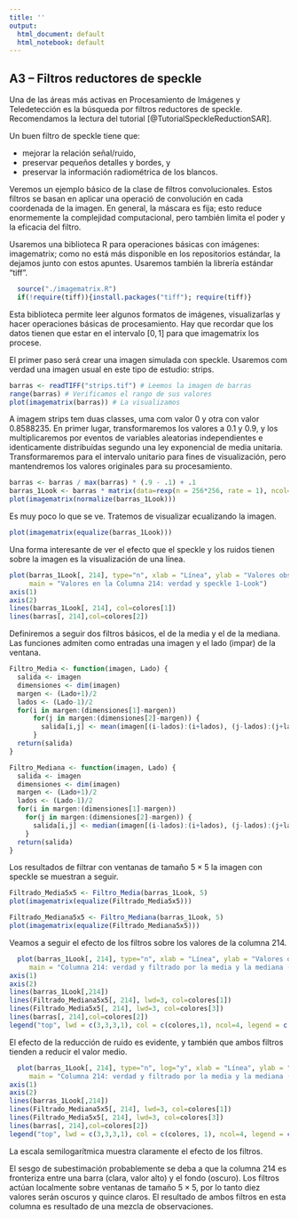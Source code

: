 ```yaml
---
title: ''
output:
  html_document: default
  html_notebook: default
---
```


## A3 -- Filtros reductores de speckle

Una de las áreas más activas en Procesamiento de Imágenes y Teledetección es la búsqueda por filtros reductores de speckle.
Recomendamos la lectura del tutorial [@TutorialSpeckleReductionSAR].

Un buen filtro de speckle tiene que:

- mejorar la relación señal/ruido,
- preservar pequeños detalles y bordes, y
- preservar la información radiométrica de los blancos.

Veremos un ejemplo básico de la clase de filtros convolucionales.
Estos filtros se basan en aplicar una operació de convolución en cada coordenada de la imagen.
En general, la máscara es fija; esto reduce enormemente la complejidad computacional, pero también limita el poder y la eficacia del filtro.

Usaremos una biblioteca R para operaciones básicas con imágenes: imagematrix; como no está más disponible en los repositorios estándar, la dejamos junto con estos apuntes.
Usaremos también la librería estándar "tiff".

```r
  source("./imagematrix.R")
  if(!require(tiff)){install.packages("tiff"); require(tiff)}

```

Esta biblioteca permite leer algunos formatos de imágenes, visualizarlas y hacer operaciones básicas de procesamiento.
Hay que recordar que los datos tienen que estar en el intervalo $[0,1]$ para que imagematrix los procese.

El primer paso será crear una imagen simulada con speckle.
Usaremos com verdad una imagen usual en este tipo de estudio: strips.

```r
barras <- readTIFF("strips.tif") # Leemos la imagen de barras
range(barras) # Verificamos el rango de sus valores
plot(imagematrix(barras)) # La visualizamos
```

A imagem strips tem duas classes, uma com valor $0$ y otra con valor $0.8588235$.
En primer lugar, transformaremos los valores a $0.1$ y $0.9$, y los multiplicaremos por eventos de variables aleatorias independientes e identicamente distribuídas segundo una ley exponencial de media unitaria.
Transformaremos para el intervalo unitario para fines de visualización, pero mantendremos los valores originales para su procesamiento.

```r
barras <- barras / max(barras) * (.9 - .1) + .1
barras_1Look <- barras * matrix(data=rexp(n = 256*256, rate = 1), ncol=256, nrow = 256)
plot(imagematrix(normalize(barras_1Look)))
```

Es muy poco lo que se ve.
Tratemos de visualizar ecualizando la imagen.

```r
plot(imagematrix(equalize(barras_1Look)))
```

Una forma interesante de ver el efecto que el speckle y los ruidos tienen sobre la imagen es la visualización de una línea.

```r
plot(barras_1Look[, 214], type="n", xlab = "Línea", ylab = "Valores observados", axes = FALSE,
     main = "Valores en la Columna 214: verdad y speckle 1-Look")
axis(1)
axis(2)
lines(barras_1Look[, 214], col=colores[1])
lines(barras[, 214],col=colores[2])
```

Definiremos a seguir dos filtros básicos, el de la media y el de la mediana.
Las funciones admiten como entradas una imagen y el lado (impar) de la ventana.

```r
Filtro_Media <- function(imagen, Lado) {
  salida <- imagen
  dimensiones <- dim(imagen)
  margen <- (Lado+1)/2
  lados <- (Lado-1)/2
  for(i in margen:(dimensiones[1]-margen))
      for(j in margen:(dimensiones[2]-margen)) {
        salida[i,j] <- mean(imagen[(i-lados):(i+lados), (j-lados):(j+lados)])
      }
  return(salida)
}

Filtro_Mediana <- function(imagen, Lado) {
  salida <- imagen
  dimensiones <- dim(imagen)
  margen <- (Lado+1)/2
  lados <- (Lado-1)/2
  for(i in margen:(dimensiones[1]-margen))
    for(j in margen:(dimensiones[2]-margen)) {
      salida[i,j] <- median(imagen[(i-lados):(i+lados), (j-lados):(j+lados)])
    }
  return(salida)
}
```

Los resultados de filtrar con ventanas de tamaño $5\times 5$ la imagen con speckle se muestran a seguir.

```r
Filtrado_Media5x5 <- Filtro_Media(barras_1Look, 5)
plot(imagematrix(equalize(Filtrado_Media5x5)))
```

```r
Filtrado_Mediana5x5 <- Filtro_Mediana(barras_1Look, 5)
plot(imagematrix(equalize(Filtrado_Mediana5x5)))
```

Veamos a seguir el efecto de los filtros sobre los valores de la columna 214.

```r
  plot(barras_1Look[, 214], type="n", xlab = "Línea", ylab = "Valores observados", axes = FALSE,
     main = "Columna 214: verdad y filtrado por la media y la mediana (lineal)")
axis(1)
axis(2)
lines(barras_1Look[,214])
lines(Filtrado_Mediana5x5[, 214], lwd=3, col=colores[1])
lines(Filtrado_Media5x5[, 214], lwd=3, col=colores[3])
lines(barras[, 214],col=colores[2])
legend("top", lwd = c(3,3,3,1), col = c(colores,1), ncol=4, legend = c("Mediana", "Verdad", "Media", "Speckle"))
```

El efecto de la reducción de ruido es evidente, y también que ambos filtros tienden a reducir el valor medio.

```r
  plot(barras_1Look[, 214], type="n", log="y", xlab = "Línea", ylab = "Valores observados", axes = FALSE,
     main = "Columna 214: verdad y filtrado por la media y la mediana (semilogarítmico)")
axis(1)
axis(2)
lines(barras_1Look[,214])
lines(Filtrado_Mediana5x5[, 214], lwd=3, col=colores[1])
lines(Filtrado_Media5x5[, 214], lwd=3, col=colores[3])
lines(barras[, 214],col=colores[2])
legend("top", lwd = c(3,3,3,1), col = c(colores, 1), ncol=4, legend = c("Mediana", "Verdad", "Media", "Speckle"))
```

La escala semilogarítmica muestra claramente el efecto de los filtros.

El sesgo de subestimación probablemente se deba a que la columna 214 es fronteriza entre una barra (clara, valor alto) y el fondo (oscuro).
Los filtros actúan localmente sobre ventanas de tamaño $5\times5$, por lo tanto diez valores serán oscuros y quince claros.
El resultado de ambos filtros en esta columna es resultado de una mezcla de observaciones.